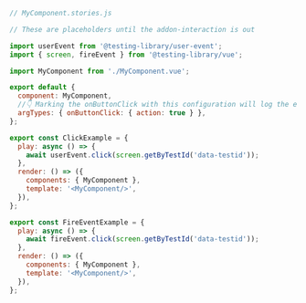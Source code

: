 ```js
// MyComponent.stories.js

// These are placeholders until the addon-interaction is out

import userEvent from '@testing-library/user-event';
import { screen, fireEvent } from '@testing-library/vue';

import MyComponent from './MyComponent.vue';

export default {
  component: MyComponent,
  //👇 Marking the onButtonClick with this configuration will log the event in the Actions panel
  argTypes: { onButtonClick: { action: true } },
};

export const ClickExample = {
  play: async () => {
    await userEvent.click(screen.getByTestId('data-testid'));
  },
  render: () => ({
    components: { MyComponent },
    template: '<MyComponent/>',
  }),
};

export const FireEventExample = {
  play: async () => {
    await fireEvent.click(screen.getByTestId('data-testid'));
  },
  render: () => ({
    components: { MyComponent },
    template: '<MyComponent/>',
  }),
};
```